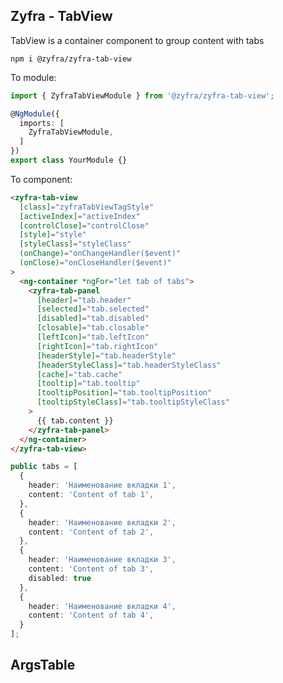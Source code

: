 
## Zyfra - TabView

<Subtitle>TabView is a container component to group content with tabs</Subtitle>

```
npm i @zyfra/zyfra-tab-view
```

To module:
```typescript
import { ZyfraTabViewModule } from '@zyfra/zyfra-tab-view';

@NgModule({
  imports: [
    ZyfraTabViewModule,
  ]
})
export class YourModule {}
```

To component:
```html
<zyfra-tab-view
  [class]="zyfraTabViewTagStyle"
  [activeIndex]="activeIndex"
  [controlClose]="controlClose"
  [style]="style"
  [styleClass]="styleClass"
  (onChange)="onChangeHandler($event)"
  (onClose)="onCloseHandler($event)"
>
  <ng-container *ngFor="let tab of tabs">
    <zyfra-tab-panel
      [header]="tab.header"
      [selected]="tab.selected"
      [disabled]="tab.disabled"
      [closable]="tab.closable"
      [leftIcon]="tab.leftIcon"
      [rightIcon]="tab.rightIcon"
      [headerStyle]="tab.headerStyle"
      [headerStyleClass]="tab.headerStyleClass"
      [cache]="tab.cache"
      [tooltip]="tab.tooltip"
      [tooltipPosition]="tab.tooltipPosition"
      [tooltipStyleClass]="tab.tooltipStyleClass"
    >
      {{ tab.content }}
    </zyfra-tab-panel>
  </ng-container>
</zyfra-tab-view>
```

```typescript
public tabs = [
  {
    header: 'Наименование вкладки 1',
    content: 'Content of tab 1',
  },
  {
    header: 'Наименование вкладки 2',
    content: 'Content of tab 2',
  },
  {
    header: 'Наименование вкладки 3',
    content: 'Content of tab 3',
    disabled: true
  },
  {
    header: 'Наименование вкладки 4',
    content: 'Content of tab 4',
  }
];
```

## ArgsTable

<ArgsTable of={ZyfraTabViewComponent} />
